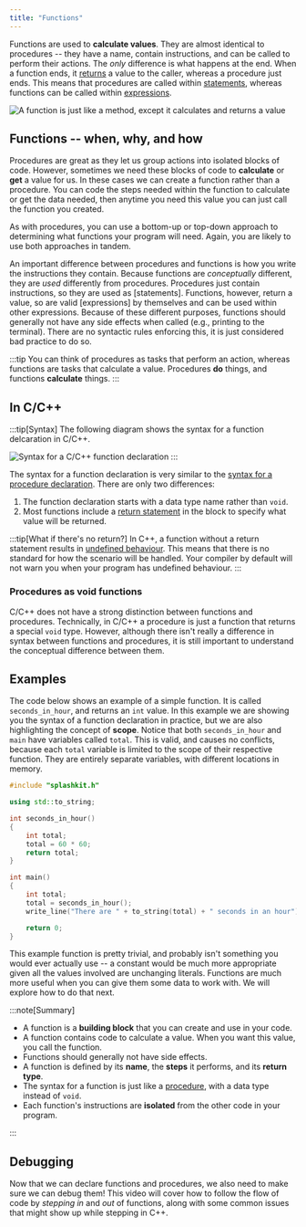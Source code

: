 ```yaml
---
title: "Functions"
---
```


Functions are used to **calculate values**. They are almost identical to procedures -- they have a name, contain instructions, and can be called to perform their actions. The *only* difference is what happens at the end. When a function ends, it [returns](/book/part-2-organised-code/2-organising-code/2-trailside/05-return) a value to the caller, whereas a procedure just ends. This means that procedures are called within [statements](/book/part-1-instructions/2-communicating-syntax/2-trailside/02-statement), whereas functions can be called within [expressions](/book/part-1-instructions/2-communicating-syntax/2-trailside/03-expression).

![A function is just like a method, except it calculates and returns a value](./images/function-concept.png "A function is just like a method, except it calculates and returns a value")

## Functions -- when, why, and how

Procedures are great as they let us group actions into isolated blocks of code. However, sometimes we need these blocks of code to **calculate** or **get** a value for us. In these cases we can create a function rather than a procedure. You can code the steps needed within the function to calculate or get the data needed, then anytime you need this value you can just call the function you created.

As with procedures, you can use a bottom-up or top-down approach to determining what functions your program will need.
Again, you are likely to use both approaches in tandem.

An important difference between procedures and functions is how you write the instructions they contain.
Because functions are *conceptually* different, they are *used* differently from procedures.
Procedures just contain instructions, so they are used as [statements].
Functions, however, return a value, so are valid [expressions] by themselves and can be used within other expressions.
Because of these different purposes, functions should generally not have any side effects when called (e.g., printing to the terminal).
There are no syntactic rules enforcing this, it is just considered bad practice to do so.

:::tip
You can think of procedures as tasks that perform an action, whereas functions are tasks that calculate a value. Procedures **do** things, and functions **calculate** things.
:::

## In C/C++

:::tip[Syntax]
The following diagram shows the syntax for a function delcaration in C/C++.

![Syntax for a C/C++ function declaration](./images/function-decl.png)
:::

The syntax for a function declaration is very similar to the [syntax for a procedure declaration](/book/part-2-organised-code/2-organising-code/2-trailside/02-procedures#in-cc).
There are only two differences:

1. The function declaration starts with a data type name rather than `void`.
2. Most functions include a [return statement](/book/part-2-organised-code/2-organising-code/2-trailside/05-return) in the block to specify what value will be returned.

:::tip[What if there's no return?]
In C++, a function without a return statement results in [undefined behaviour](https://en.wikipedia.org/wiki/Undefined_behavior). This means that there is no standard for how the scenario will be handled. Your compiler by default will not warn you when your program has undefined behaviour.
:::

### Procedures as void functions

C/C++ does not have a strong distinction between functions and procedures. Technically, in C/C++ a procedure is just a function that returns a special `void` type. However, although there isn't really a difference in syntax between functions and procedures, it is still important to understand the conceptual difference between them.

## Examples

The code below shows an example of a simple function.
It is called `seconds_in_hour`, and returns an `int` value.
In this example we are showing you the syntax of a function declaration in practice, but we are also highlighting the concept of **scope**.
Notice that both `seconds_in_hour` and `main` have variables called `total`.
This is valid, and causes no conflicts, because each `total` variable is limited to the scope of their respective function.
They are entirely separate variables, with different locations in memory.

```cpp
#include "splashkit.h"

using std::to_string;

int seconds_in_hour()
{
    int total;
    total = 60 * 60;
    return total;
}

int main()
{
    int total;
    total = seconds_in_hour();
    write_line("There are " + to_string(total) + " seconds in an hour");

    return 0;
}
```

This example function is pretty trivial, and probably isn't something you would ever actually use -- a constant would be much more appropriate given all the values involved are unchanging literals.
Functions are much more useful when you can give them some data to work with.
We will explore how to do that next.

:::note[Summary]

- A function is a **building block** that you can create and use in your code.
- A function contains code to calculate a value. When you want this value, you call the function.
- Functions should generally not have side effects.
- A function is defined by its **name**, the **steps** it performs, and its **return type**.
- The syntax for a function is just like a [procedure](/book/part-2-organised-code/2-organising-code/2-trailside/02-procedures), with a data type instead of `void`.
- Each function's instructions are **isolated** from the other code in your program.

:::

## Debugging
Now that we can declare functions and procedures, we also need to make sure we can debug them! This video will cover how to follow the flow of code by _stepping in_ and _out_ of functions, along with some common issues that might show up while stepping in C++.
<div class="not-content">
  <YouTube id="Vv9lYSbyKdw" params="fs=1&modestbranding=1&rel=0&autoplay=1"/>
</div>
